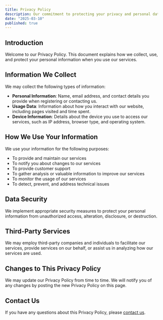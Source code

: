 ```yaml
---
title: Privacy Policy
description: Our commitment to protecting your privacy and personal data
date: "2025-03-10"
published: true
---
```


## Introduction

Welcome to our Privacy Policy. This document explains how we collect, use, and protect your personal information when you use our services.

## Information We Collect

We may collect the following types of information:

- **Personal Information**: Name, email address, and contact details you provide when registering or contacting us.
- **Usage Data**: Information about how you interact with our website, including pages visited and time spent.
- **Device Information**: Details about the device you use to access our services, such as IP address, browser type, and operating system.

## How We Use Your Information

We use your information for the following purposes:

- To provide and maintain our services
- To notify you about changes to our services
- To provide customer support
- To gather analysis or valuable information to improve our services
- To monitor the usage of our services
- To detect, prevent, and address technical issues

## Data Security

We implement appropriate security measures to protect your personal information from unauthorized access, alteration, disclosure, or destruction.

## Third-Party Services

We may employ third-party companies and individuals to facilitate our services, provide services on our behalf, or assist us in analyzing how our services are used.

## Changes to This Privacy Policy

We may update our Privacy Policy from time to time. We will notify you of any changes by posting the new Privacy Policy on this page.

## Contact Us

If you have any questions about this Privacy Policy, please [contact us](/contact).
